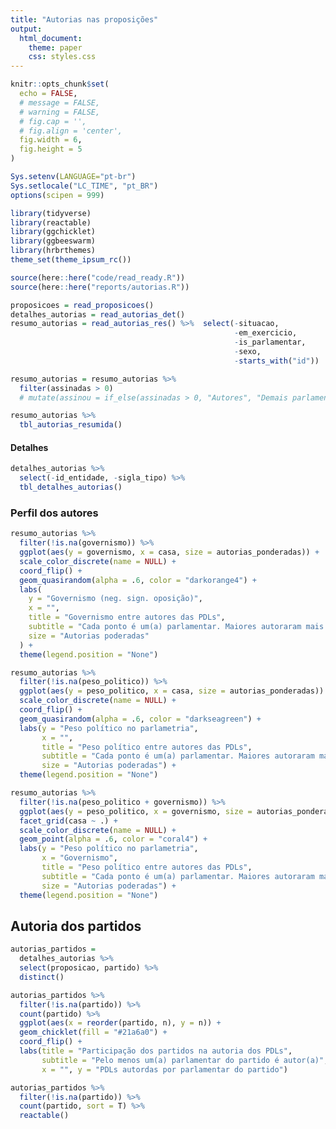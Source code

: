 ```yaml
---
title: "Autorias nas proposições"
output:
  html_document:
    theme: paper
    css: styles.css
---
```


```r
knitr::opts_chunk$set(
  echo = FALSE,
  # message = FALSE,
  # warning = FALSE,
  # fig.cap = '',
  # fig.align = 'center',
  fig.width = 6,
  fig.height = 5
)

Sys.setenv(LANGUAGE="pt-br")
Sys.setlocale("LC_TIME", "pt_BR")
options(scipen = 999)
```

```r
library(tidyverse)
library(reactable)
library(ggchicklet)
library(ggbeeswarm)
library(hrbrthemes)
theme_set(theme_ipsum_rc())

source(here::here("code/read_ready.R"))
source(here::here("reports/autorias.R"))
```

```r
proposicoes = read_proposicoes()
detalhes_autorias = read_autorias_det()
resumo_autorias = read_autorias_res() %>%  select(-situacao,
                                                  -em_exercicio,
                                                  -is_parlamentar,
                                                  -sexo,
                                                  -starts_with("id"))

resumo_autorias = resumo_autorias %>%
  filter(assinadas > 0)
  # mutate(assinou = if_else(assinadas > 0, "Autores", "Demais parlamentares"))
```


```r
resumo_autorias %>%
  tbl_autorias_resumida()
```

#### Detalhes

```r
detalhes_autorias %>% 
  select(-id_entidade, -sigla_tipo) %>% 
  tbl_detalhes_autorias()
```

### Perfil dos autores


```r
resumo_autorias %>%
  filter(!is.na(governismo)) %>%
  ggplot(aes(y = governismo, x = casa, size = autorias_ponderadas)) +
  scale_color_discrete(name = NULL) +
  coord_flip() +
  geom_quasirandom(alpha = .6, color = "darkorange4") +
  labs(
    y = "Governismo (neg. sign. oposição)",
    x = "",
    title = "Governismo entre autores das PDLs",
    subtitle = "Cada ponto é um(a) parlamentar. Maiores autoraram mais.",
    size = "Autorias poderadas"
  ) +
  theme(legend.position = "None")
```

```r
resumo_autorias %>% 
  filter(!is.na(peso_politico)) %>% 
  ggplot(aes(y = peso_politico, x = casa, size = autorias_ponderadas)) + 
  scale_color_discrete(name = NULL) + 
  coord_flip() + 
  geom_quasirandom(alpha = .6, color = "darkseagreen") + 
  labs(y = "Peso político no parlametria", 
       x = "", 
       title = "Peso político entre autores das PDLs", 
       subtitle = "Cada ponto é um(a) parlamentar. Maiores autoraram mais.",
       size = "Autorias poderadas") + 
  theme(legend.position = "None")
```
```r
resumo_autorias %>% 
  filter(!is.na(peso_politico + governismo)) %>% 
  ggplot(aes(y = peso_politico, x = governismo, size = autorias_ponderadas)) + 
  facet_grid(casa ~ .) + 
  scale_color_discrete(name = NULL) + 
  geom_point(alpha = .6, color = "coral4") + 
  labs(y = "Peso político no parlametria", 
       x = "Governismo", 
       title = "Peso político entre autores das PDLs", 
       subtitle = "Cada ponto é um(a) parlamentar. Maiores autoraram mais.",
       size = "Autorias poderadas") + 
  theme(legend.position = "None")
```


## Autoria dos partidos

```r
autorias_partidos = 
  detalhes_autorias %>% 
  select(proposicao, partido) %>% 
  distinct()
```


```r
autorias_partidos %>%
  filter(!is.na(partido)) %>% 
  count(partido) %>%
  ggplot(aes(x = reorder(partido, n), y = n)) +
  geom_chicklet(fill = "#21a6a0") +
  coord_flip() +
  labs(title = "Participação dos partidos na autoria dos PDLs",
       subtitle = "Pelo menos um(a) parlamentar do partido é autor(a)",
       x = "", y = "PDLs autordas por parlamentar do partido")
```



```r
autorias_partidos %>%
  filter(!is.na(partido)) %>% 
  count(partido, sort = T) %>%
  reactable()
```

